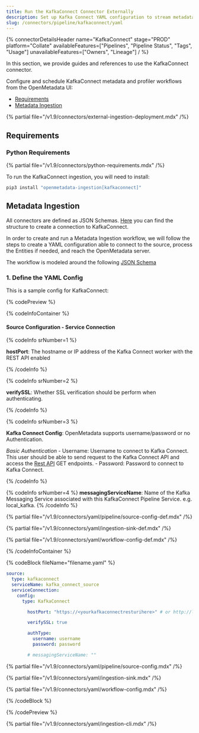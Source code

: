 ```yaml
---
title: Run the KafkaConnect Connector Externally
description: Set up Kafka Connect YAML configuration to stream metadata and schema updates from real-time Kafka topics into your catalog.
slug: /connectors/pipeline/kafkaconnect/yaml
---
```


{% connectorDetailsHeader
name="KafkaConnect"
stage="PROD"
platform="Collate"
availableFeatures=["Pipelines", "Pipeline Status", "Tags", "Usage"]
unavailableFeatures=["Owners", "Lineage"]
/ %}


In this section, we provide guides and references to use the KafkaConnect connector.

Configure and schedule KafkaConnect metadata and profiler workflows from the OpenMetadata UI:

- [Requirements](#requirements)
- [Metadata Ingestion](#metadata-ingestion)

{% partial file="/v1.9/connectors/external-ingestion-deployment.mdx" /%}

## Requirements

### Python Requirements

{% partial file="/v1.9/connectors/python-requirements.mdx" /%}

To run the KafkaConnect ingestion, you will need to install:

```bash
pip3 install "openmetadata-ingestion[kafkaconnect]"
```

## Metadata Ingestion

All connectors are defined as JSON Schemas.
[Here](https://github.com/open-metadata/OpenMetadata/blob/main/openmetadata-spec/src/main/resources/json/schema/entity/services/connections/pipeline/kafkaConnectConnection.json)
you can find the structure to create a connection to KafkaConnect.

In order to create and run a Metadata Ingestion workflow, we will follow
the steps to create a YAML configuration able to connect to the source,
process the Entities if needed, and reach the OpenMetadata server.

The workflow is modeled around the following
[JSON Schema](https://github.com/open-metadata/OpenMetadata/blob/main/openmetadata-spec/src/main/resources/json/schema/metadataIngestion/workflow.json)

### 1. Define the YAML Config

This is a sample config for KafkaConnect:

{% codePreview %}

{% codeInfoContainer %}

#### Source Configuration - Service Connection

{% codeInfo srNumber=1 %}

**hostPort**: The hostname or IP address of the Kafka Connect worker with the REST API enabled

{% /codeInfo %}

{% codeInfo srNumber=2 %}

**verifySSL**: Whether SSL verification should be perform when authenticating.

{% /codeInfo %}

{% codeInfo srNumber=3 %}

**Kafka Connect Config**: OpenMetadata supports username/password or no Authentication.

*Basic Authentication*
    - Username: Username to connect to Kafka Connect. This user should be able to send request to the Kafka Connect API and access the [Rest API](https://docs.confluent.io/platform/current/connect/references/restapi.html) GET endpoints.
    - Password: Password to connect to Kafka Connect. 

{% /codeInfo %}

{% codeInfo srNumber=4 %}
**messagingServiceName**: Name of the Kafka Messaging Service associated with this KafkaConnect Pipeline Service. e.g. local_kafka.
{% /codeInfo %}

{% partial file="/v1.9/connectors/yaml/pipeline/source-config-def.mdx" /%}

{% partial file="/v1.9/connectors/yaml/ingestion-sink-def.mdx" /%}

{% partial file="/v1.9/connectors/yaml/workflow-config-def.mdx" /%}

{% /codeInfoContainer %}

{% codeBlock fileName="filename.yaml" %}


```yaml {% isCodeBlock=true %}
source:
  type: kafkaconnect
  serviceName: kafka_connect_source
  serviceConnection:
    config:
      type: KafkaConnect
```
```yaml {% srNumber=1 %}
        hostPort: "https://<yourkafkaconnectresturihere>" # or http://localhost:8083 or http://127.0.0.1:8083
```
```yaml {% srNumber=2 %}
        verifySSL: true
```
```yaml {% srNumber=3 %}
        authType:
          username: username
          password: password
```
```yaml {% srNumber=4 %}
        # messagingServiceName: ""
```

{% partial file="/v1.9/connectors/yaml/pipeline/source-config.mdx" /%}

{% partial file="/v1.9/connectors/yaml/ingestion-sink.mdx" /%}

{% partial file="/v1.9/connectors/yaml/workflow-config.mdx" /%}

{% /codeBlock %}

{% /codePreview %}

{% partial file="/v1.9/connectors/yaml/ingestion-cli.mdx" /%}
